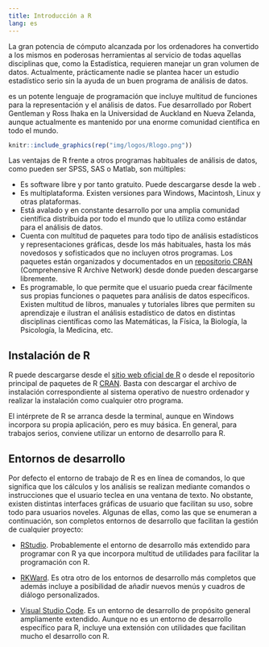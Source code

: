 ```yaml
---
title: Introducción a R
lang: es
---
```


La gran potencia de cómputo alcanzada por los ordenadores ha convertido a los mismos en poderosas herramientas al
servicio de todas aquellas disciplinas que, como la Estadística, requieren manejar un gran volumen de datos.
Actualmente, prácticamente nadie se plantea hacer un estudio estadístico serio sin la ayuda de un buen programa de
análisis de datos.

\emph{R} es un potente lenguaje de programación que incluye multitud de funciones para la representación y el análisis de
datos.
Fue desarrollado por Robert Gentleman y Ross Ihaka en la Universidad de Auckland en Nueva Zelanda, aunque actualmente es mantenido por una enorme comunidad científica en todo el mundo.

```r
knitr::include_graphics(rep("img/logos/Rlogo.png"))
```

Las ventajas de R frente a otros programas habituales de análisis de datos, como pueden ser SPSS, SAS o Matlab, son múltiples:

- Es software libre y por tanto gratuito. Puede descargarse desde la web \url{http://www.r-project.org/}.
- Es multiplataforma. Existen versiones para Windows, Macintosh, Linux y otras plataformas.
- Está avalado y en constante desarrollo por una amplia comunidad científica distribuida por todo el mundo que lo utiliza como estándar para el análisis de datos.
- Cuenta con multitud de paquetes para todo tipo de análisis estadísticos y representaciones gráficas, desde los más
habituales, hasta los más novedosos y sofisticados que no incluyen otros programas. Los paquetes están organizados y
documentados en un [repositorio CRAN](https://cran.r-project.org/) (Comprehensive R Archive Network) desde donde pueden descargarse libremente. 
- Es programable, lo que permite que el usuario pueda crear fácilmente sus propias funciones o paquetes para
análisis de datos específicos.
Existen multitud de libros, manuales y tutoriales libres que permiten su aprendizaje e ilustran el análisis
estadístico de datos en distintas disciplinas científicas como las Matemáticas, la Física, la Biología, la Psicología, la Medicina, etc.

## Instalación de R

R puede descargarse desde el [sitio web oficial de R](https://www.r-project.org/) o desde el repositorio principal de paquetes de R [CRAN](https://cran.r-project.org/). Basta con descargar el archivo de instalación correspondiente al sistema operativo de nuestro ordenador y realizar la instalación como cualquier otro programa.

El intérprete de R se arranca desde la terminal, aunque en Windows incorpora su propia aplicación, pero es muy básica. En general, para trabajos serios, conviene utilizar un entorno de desarrollo para R. 

## Entornos de desarrollo 

Por defecto el entorno de trabajo de R es en línea de comandos, lo que significa que los cálculos y los análisis se realizan mediante comandos o instrucciones que el usuario teclea en una ventana de texto. No obstante, existen distintas
interfaces gráficas de usuario que facilitan su uso, sobre todo para usuarios noveles. Algunas de ellas, como las que se enumeran a continuación, son completos entornos de desarrollo que facilitan la gestión de cualquier proyecto:

- [RStudio](https://www.rstudio.com/). Probablemente el entorno de desarrollo más extendido para programar con R ya que incorpora multitud de utilidades para facilitar la programación con R.
- [RKWard](https://rkward.kde.org). Es otra otro de los entornos de desarrollo más completos que además incluye a posibilidad de añadir nuevos menús y cuadros de diálogo personalizados.

- [Visual Studio Code](https://code.visualstudio.com/). Es un entorno de desarrollo de propósito general ampliamente extendido. Aunque no es un entorno de desarrollo específico para R, incluye una extensión con utilidades que facilitan mucho el desarrollo con R.


